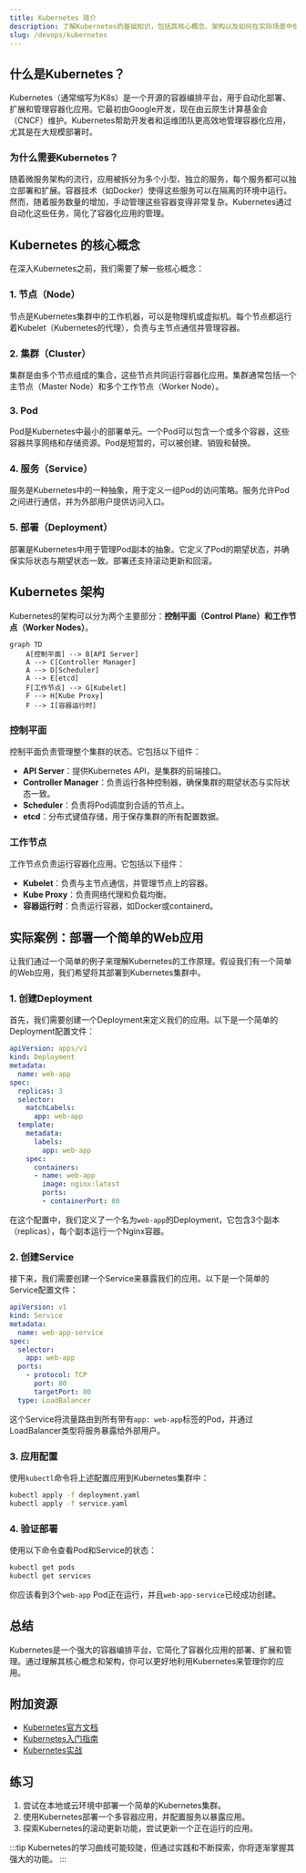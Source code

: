 ```yaml
---
title: Kubernetes 简介
description: 了解Kubernetes的基础知识，包括其核心概念、架构以及如何在实际场景中使用它来管理容器化应用。
slug: /devops/kubernetes
---
```


## 什么是Kubernetes？

Kubernetes（通常缩写为K8s）是一个开源的容器编排平台，用于自动化部署、扩展和管理容器化应用。它最初由Google开发，现在由云原生计算基金会（CNCF）维护。Kubernetes帮助开发者和运维团队更高效地管理容器化应用，尤其是在大规模部署时。

### 为什么需要Kubernetes？

随着微服务架构的流行，应用被拆分为多个小型、独立的服务，每个服务都可以独立部署和扩展。容器技术（如Docker）使得这些服务可以在隔离的环境中运行。然而，随着服务数量的增加，手动管理这些容器变得非常复杂。Kubernetes通过自动化这些任务，简化了容器化应用的管理。

## Kubernetes 的核心概念

在深入Kubernetes之前，我们需要了解一些核心概念：

### 1. 节点（Node）
节点是Kubernetes集群中的工作机器，可以是物理机或虚拟机。每个节点都运行着Kubelet（Kubernetes的代理），负责与主节点通信并管理容器。

### 2. 集群（Cluster）
集群是由多个节点组成的集合，这些节点共同运行容器化应用。集群通常包括一个主节点（Master Node）和多个工作节点（Worker Node）。

### 3. Pod
Pod是Kubernetes中最小的部署单元。一个Pod可以包含一个或多个容器，这些容器共享网络和存储资源。Pod是短暂的，可以被创建、销毁和替换。

### 4. 服务（Service）
服务是Kubernetes中的一种抽象，用于定义一组Pod的访问策略。服务允许Pod之间进行通信，并为外部用户提供访问入口。

### 5. 部署（Deployment）
部署是Kubernetes中用于管理Pod副本的抽象。它定义了Pod的期望状态，并确保实际状态与期望状态一致。部署还支持滚动更新和回滚。

## Kubernetes 架构

Kubernetes的架构可以分为两个主要部分：**控制平面（Control Plane）**和**工作节点（Worker Nodes）**。

```mermaid
graph TD
    A[控制平面] --> B[API Server]
    A --> C[Controller Manager]
    A --> D[Scheduler]
    A --> E[etcd]
    F[工作节点] --> G[Kubelet]
    F --> H[Kube Proxy]
    F --> I[容器运行时]
```

### 控制平面
控制平面负责管理整个集群的状态。它包括以下组件：
- **API Server**：提供Kubernetes API，是集群的前端接口。
- **Controller Manager**：负责运行各种控制器，确保集群的期望状态与实际状态一致。
- **Scheduler**：负责将Pod调度到合适的节点上。
- **etcd**：分布式键值存储，用于保存集群的所有配置数据。

### 工作节点
工作节点负责运行容器化应用。它包括以下组件：
- **Kubelet**：负责与主节点通信，并管理节点上的容器。
- **Kube Proxy**：负责网络代理和负载均衡。
- **容器运行时**：负责运行容器，如Docker或containerd。

## 实际案例：部署一个简单的Web应用

让我们通过一个简单的例子来理解Kubernetes的工作原理。假设我们有一个简单的Web应用，我们希望将其部署到Kubernetes集群中。

### 1. 创建Deployment
首先，我们需要创建一个Deployment来定义我们的应用。以下是一个简单的Deployment配置文件：

```yaml
apiVersion: apps/v1
kind: Deployment
metadata:
  name: web-app
spec:
  replicas: 3
  selector:
    matchLabels:
      app: web-app
  template:
    metadata:
      labels:
        app: web-app
    spec:
      containers:
      - name: web-app
        image: nginx:latest
        ports:
        - containerPort: 80
```

在这个配置中，我们定义了一个名为`web-app`的Deployment，它包含3个副本（replicas），每个副本运行一个Nginx容器。

### 2. 创建Service
接下来，我们需要创建一个Service来暴露我们的应用。以下是一个简单的Service配置文件：

```yaml
apiVersion: v1
kind: Service
metadata:
  name: web-app-service
spec:
  selector:
    app: web-app
  ports:
    - protocol: TCP
      port: 80
      targetPort: 80
  type: LoadBalancer
```

这个Service将流量路由到所有带有`app: web-app`标签的Pod，并通过LoadBalancer类型将服务暴露给外部用户。

### 3. 应用配置
使用`kubectl`命令将上述配置应用到Kubernetes集群中：

```bash
kubectl apply -f deployment.yaml
kubectl apply -f service.yaml
```

### 4. 验证部署
使用以下命令查看Pod和Service的状态：

```bash
kubectl get pods
kubectl get services
```

你应该看到3个`web-app` Pod正在运行，并且`web-app-service`已经成功创建。

## 总结

Kubernetes是一个强大的容器编排平台，它简化了容器化应用的部署、扩展和管理。通过理解其核心概念和架构，你可以更好地利用Kubernetes来管理你的应用。

## 附加资源

- [Kubernetes官方文档](https://kubernetes.io/docs/home/)
- [Kubernetes入门指南](https://kubernetes.io/docs/tutorials/kubernetes-basics/)
- [Kubernetes实战](https://www.oreilly.com/library/view/kubernetes-in-action/9781617293726/)

## 练习

1. 尝试在本地或云环境中部署一个简单的Kubernetes集群。
2. 使用Kubernetes部署一个多容器应用，并配置服务以暴露应用。
3. 探索Kubernetes的滚动更新功能，尝试更新一个正在运行的应用。

:::tip
Kubernetes的学习曲线可能较陡，但通过实践和不断探索，你将逐渐掌握其强大的功能。
:::